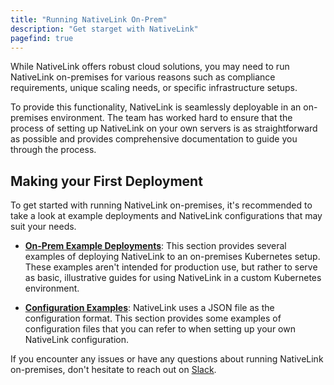 ```yaml
---
title: "Running NativeLink On-Prem"
description: "Get starget with NativeLink"
pagefind: true
---
```



While NativeLink offers robust cloud solutions, you may need to
run NativeLink on-premises for various
reasons such as compliance requirements, unique scaling needs,
or specific infrastructure setups.

To provide this functionality, NativeLink is seamlessly
deployable in an on-premises environment. The team has worked
hard to ensure that the process of setting up NativeLink on
your own servers is as straightforward as possible and
provides comprehensive documentation to guide you through the process.

## Making your First Deployment
To get started with running NativeLink on-premises, it's recommended to take a
look at example deployments and NativeLink configurations that may suit
your needs.

- [**On-Prem Example Deployments**](/deployment-examples/on-prem-overview):
This section provides several examples of deploying NativeLink to an
on-premises Kubernetes setup. These examples aren't intended for production
use, but rather to serve as basic, illustrative guides for using NativeLink
in a custom Kubernetes environment.

- [**Configuration Examples**](/config/configuration-intro):
NativeLink uses a JSON file as the configuration format. This section provides
some examples of configuration files that you can refer to when setting up
your own NativeLink configuration.

If you encounter any issues
or have any questions about running NativeLink on-premises, don't hesitate to
reach out on [Slack](https://nativelink.slack.com/join/shared_invite/zt-281qk1ho0-krT7HfTUIYfQMdwflRuq7A#/shared-invite/email).
